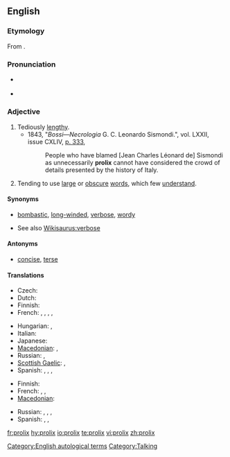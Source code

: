 {{was wotd|2009|June|25}}
==English==

===Etymology===
From {{etyl|la}} {{term|prolixus|prōlixus|courteous, favorable|lang=la}}.

===Pronunciation===
* {{a|UK}} {{IPA|/ˈpɹəʊ.lɪks/}}
* {{a|US}} {{IPA|/pɹoʊˈlɪks/}}

===Adjective===
{{en-adj}}

# Tediously [[lengthy]].
#* 1843, "''Bossi—Necrologia'' G. C. Leonardo Sismondi.", vol. LXXII, issue CXLIV, [http://books.google.ca/books?id=045ZAAAAIAAJ&dq=prolix&pg=PA333 p. 333],
#*: People who have blamed [Jean Charles Léonard de] Sismondi as unnecessarily '''prolix''' cannot have considered the crowd of details presented by the history of Italy.
# Tending to use [[large]] or [[obscure]] [[words]], which few [[understand]].

====Synonyms====
* {{sense|tediously lengthy}} [[bombastic]], [[long-winded]], [[verbose]], [[wordy]]
* See also [[Wikisaurus:verbose]]

====Antonyms====
* {{sense|tediously lengthy}} [[concise]], [[terse]]

====Translations====
{{trans-top|tediously lengthy}}
* Czech: {{t-|cs|zdlouhavý}}
* Dutch: {{t-|nl|langdradig}}
* Finnish: {{t-|fi|pitkäpiimäinen}}
* French: {{t+|fr|prolixe|m|f}}, {{t|fr|fastidieux}}, {{t|fr|verbeux}}, {{t|fr|phraseur}}, {{t|fr|raseur (popular)}}
{{trans-mid}}
* Hungarian: {{t-|hu|terjengős}}, {{t-|hu|hosszadalmas}}
* Italian: {{t|it|prolisso}}
* Japanese: {{qualifier|Usually written using only kana}} {{t|ja|諄々しい|tr=くどくどしい, kudokudoshii|sc=Jpan}}
* [[Macedonian]]: {{t|mk|развлечен|m|tr=rázvlečen}},  {{t|mk|преопширен|m|tr=preópširen}}
* Russian: {{t|ru|долгий|sc=Cyrl}}, {{t|ru|длительный|sc=Cyrl}}
* [[Scottish Gaelic]]: {{t-|gd|fadalach|xs=Scottish Gaelic}}, {{t-|gd|màirnealach|xs=Scottish Gaelic}}
* Spanish: {{t+|es|prolijo|m}}, {{t|es|fastidioso}}, {{t|es|verboso}}, {{t|es|chicharra (popular)}}
{{trans-bottom}}

{{trans-top|tending to use large or obscure words, which few understand}}
* Finnish: {{t-|fi|vaikeaselkoinen}}
* French: {{t|fr|pédant}}, {{t|fr|cuistre}}, {{t|fr|savantasse}}
* [[Macedonian]]: {{t|mk|преречит|m|tr=prérečit}}
{{trans-mid}}
* Russian: {{t+|ru|нудный}}, {{t|ru|занудный|sc=Cyrl}}, {{t+|ru|многословный}}, {{qualifier|somewhat|about human}} {{t|ru|многоречивый|sc=Cyrl}}
* Spanish: {{t|es|pedante}}, {{t|es|sabihondo}}, {{t|es|sabidillo}}
{{trans-bottom}}

[[Category:English autological terms]]
[[Category:Talking]]

[[fr:prolix]]
[[hy:prolix]]
[[io:prolix]]
[[te:prolix]]
[[vi:prolix]]
[[zh:prolix]]
